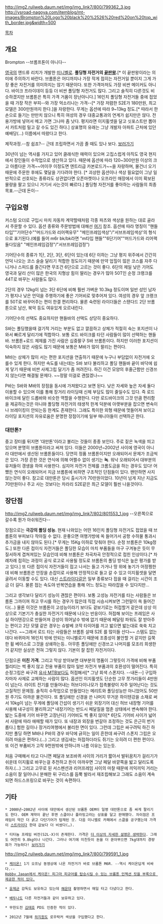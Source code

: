 http://img2.ruliweb.daum.net/img/img_link7/800/799362_3.jpg
http://ysroad-nagoya.com/itemblog/mt-images/Brompton%20Logo%20black%20%2526%20red%20on%20top_with_border.jpg&width=500

[[목차]]

== 개요 ==

Brompton --브롬프톤이 아니다--

[[영국]]의 앤드류 리치가 개발한 [[미니벨로]]. '''폴딩형 자전거의 [[끝판왕]].'''[* 이 끝판왕이라는 의미에 주의하기 바란다. 브롬톤은 어디까지나 가장 작게 접히는 자전거일 뿐이지 그게 가장 좋은 자전거를 의미하지는 않기 때문이다. 또한 가격마저도 가장 비싼 메이커도 아니다. 바이크 프라이데이 등등 더 비싼 폴딩형 자전거도 많다. 그리고 솔직히 다른것도 비슷하겠지만 브롬톤은 특히 가격 거품이 장난아니다.] 16인치 폴딩형 자전거들 중에 접었을 때 가장 작은 부피--와 가장 억소리나는 가격--[* 가장 저렴한 S2E가 180만원, 최고 모델은 300만원까지 한다.]을 자랑한다. 무게는 옵션에 따라 9~13kg 정도.[* 따라서 한 손으로 들기는 만만치 않으니 특히 여성의 경우 대중교통과의 연계가 쉽지만은 않다. 전용가방에 넣어서 메고 가면 그나마 좀 낫다. 평지라면 이지휠셋을 달고 싯포스트만 뽑아서 카트처럼 밀고 갈 수도 있긴 하다.] 상표명의 유래는 그냥 개발자 아파트 근처에 있던 예배당(...) 이름에서 따왔다고 한다.

{{{#!html
<embed src='http://serviceapi.nmv.naver.com/flash/NFPlayer.swf?vid=4E2973137F803AD4F8856AABC04CDB69A18C&outKey=V1223075adbe9b05c7783c39097fcb2395c11c6687737467de4b3c39097fcb2395c11' wmode='transparent' width='500' height='408' allowScriptAccess='always' name='NFPlayer73087' id='NFPlayer73087' allowFullScreen='true' type='application/x-shockwave-flash' />
}}}
제작과정.--참 쉽죠?--
근데 조립하면서 가끔 졸 때도 있나 보다. [http://aojun3728.blog.me/90121944274 보러가기]

30년이 넘는 역사를 가지고 있어 클래식한 매력이 있으며 고집스럽게 아직도 영국 현지에서 장인들이 수작업으로 생산하고 있다. 때문에 옵션에 따라 120~300만원 이상의 크고 아름다운 가격~~어이쿠 이정도면 엔트리급 카본로드가~~을 자랑하며, 물건너 오기 때문에 주문한 후에도 몇달을 기다려야 한다. [* 괴상한 옵션이나 색상 필요없이 그냥 일반적으로 선호되는 종류라도 상관없다면 오픈마켓이나 오프라인 매장에서 이미 확보된 물량을 팔고 있으니 거기서 사는것이 빠르다.] 폴딩형 자전거를 좋아하는 사람들의 최종목표.--근데 돈이--

== 구입요령 ==

커스텀 오더로 구입시 마치 자동차 계약할때처럼 각종 파츠와 색상을 원하는 대로 골라서 주문할 수 있다. 옵션 종류와 주문방법에 대해선 [http://www.sanbadasports.com/board/news_detail.asp?Idx=36 여기] 참조. 옵션에 따라 명칭이 "핸들타입""기어단수""머드가드와 리어랙유무" "메인프레임색상"/"서브프레임색상'의 형식으로 표기된다.(예를 들어 m6r bk/bk라면 "m타입 핸들""6단기어""머드가드와 리어랙 둘다있음" "메인프레임검정"/"서브프레임검정")

기어단수의 종류가 1단, 2단, 3단, 6단이 있는데 6단 이하는 그냥 평지 위주에서 간간히 언덕 나오는 코스 슬슬 달리기 적합한 정도이기 때문에 만약 업힐이 많은 코스를 자주 다니거나 스피드를 즐긴다면 무조건 6단으로 고르는 것이 좋다. 6단의 제일 낮은 기어도 영국과 달리 산이 많은 한국의 지형상 힘이 딸리는 경우가 많아 50T인 순정 크랭크를 44T로 바꾸는 사람들도 많다.

2단의 경우 12kg이 넘는 3단 6단에 비해 훨씬 가벼운 10.3kg 정도이며 일반 성인 남자가 평지나 낮은 언덕을 주행하기에 좋은 기어비로 맞추어져 있다. 여성의 경우 앞 크랭크를 50T로 바꾸어주는 편이 한결 편리하다. 물론 숙련된 라이더들은 스탠다드 2단 브롬톤으로 남산, 북악 등도 여유있게 오르내린다.   

기어단수의 선택도 중요하지만 핸들바의 선택도 상당히 중요하다. 

S바는 폴딩했을때 걸기적 거리는 부분도 없고 깔끔하고 상체가 적절히 숙는 포지션이 나와서 빠르게 달리기에 적합하다. 보통 로드 바이크를 타던 사람들이 많이 선택하는 핸들바. 브롬톤+로드 체제를 가진 사람은 십중팔구 S바 브롬톤이다. 하지만 이러한 포지션이 익숙하지 않은 사람도 많기 때문에 보통은 M바가 많이 팔리는 편이다.

M바는 상체가 많이 서는 편한 포지션을 연출하기 때문에 누구나 부담없이 자전거에 오를수 있게 한다. 하지만 속도를 내는데는 S바 보다 불리하고 폴딩 핸들바 끝이 바닥에 쉽게 닿기 때문에 비싼 사제그립 달기가 좀 꺼려진다. 하긴 이건 모양의 후줄근함만 신경쓰지 않는다면 해결될 문제다. ~~정말 이걸로 괜찮겠나~~

P바는 S바와 M바의 장점을 동시에 가져왔다고 보면 된다. 낮은 자세와 높은 자세 둘다 이용할 수 있으며 이를 통해 장거리 라이딩때 신체 부담도 많이 줄일수도 있다. 즉 로드바이크에 달린 드롭바와 비슷한 역할을 수행한다. 다만 로드바이크의 그것 만큼 편리함을 제공하는것은 아니먀 폴딩형 자전거의 태생적 한계 덕분에 아랫부분을 잡으면 변속이나 브레이킹이 안되는등 한계도 존재한다. 그래도 특이한 외형 때문에 멋들어져 보이고 라이딩 포지션의 자유로움은 분명한 장점이기에 일부 매니아들이 선택하곤 한다. 

=== 대만톤? ===

중고 장터를 뒤지면 '대만톤'이라고 불리는 것들이 종종 보인다. 주로 짙은 녹색을 띄고 있으며 분명히 브롬톤이라고 써져 있다.
이들은 2000년~2002년 사이에 영국이 아니라 대만에서 생산된 브롬톤들이다. 당연히 정품 브롬톤이지만 오래되어서 문제가 조금씩은 있다. 가장 흔한 것은 연식에 의해 어쩔수 없이 생기는 '''녹'''. 워낙 오래되어서 대부분의 유저들이 갱생을 하여 사용한다. 심지어 자전거 전체를 크롬도금을 하는 경우도 있다!
어쨌든 연식이 오래되어서 지금 브롬톤에 비하면 구조적인 단점들이 있다. 왠만하면 사지 않는것이 좋다.
참고로 대만톤은 당시 출시가가 70만원이었다. 10년이 넘게 지난 지금도 70만원이나 주고 사는 것보다는 차라리 S2E같은 최근 모델이 훨씬 나을것이다.
== 장단점 ==

http://img2.ruliweb.daum.net/img/img_link7/802/801553_1.jpg
--오른쪽으로 갈수록 뭔가 아쉬워진다--

장점으로는 '''극강의 폴딩 성능'''. 현재 나와있는 어떤 16인치 폴딩형 자전거도 접었을 때 브롬톤의 부피보다 작아질 수 없다. 운좋으면 여행가방에 쏙 들어가서 공항 수하물 통과시 추가금을 내지 않아도 된다.[* 무게는 15Kg 이하로 맞춰야 한다. 순정 브롬톤은 10kg정도.] 또한 다른 접이식 자전거들은 폴딩한 모습이 마치 부품들을 마구 구겨놓은 듯이 무질서하게 겹쳐져있는 모습인데 비해 브롬톤은 차곡차곡 안정적으로 접힌 인상이다.[* 차례차례 접히는 과정이 공식 로고로 사용될 정도로 브롬톤의 폴딩 방식은 높은 평가를 받고 있다.] 또 다른 접이식 자전거들이 접고 나서는 들고 가거나 땅 위에 놓기가 어정쩡한데 비해 브롬톤은 안장을 손잡이로 사용해 안정적으로 들고 갈 수 있고 이지휠셋을 달면 굴려서 이동할 수도 있다. 대신 [[스트라이다]]같은 일부 종류보다 접을 때 걸리는 시간이 조금 더 길다. 물론 접는 속도야 반복연습을 통해 어느 정도는 따라잡을 수 있다지만...

그리고 생각보다 달리기 성능이 괜찮은 편이다. 보통 고성능 자전거를 타는 사람들은 브롬톤 그까이꺼 하고 무시를 하는 경우가 많은데 직접 시승시켜보면 그런말이 쏙 들어간다(...) 물론 이것은 브롬톤이 고성능이라기 보다도 겉보기로는 허접할거 같은데 상상 이상으로 기본기가 충실한 자전거기 때문에 나오는 반응이다. 허접해 보이는 프레임은 사실 하이텐강으로 만들어져 강성이 뛰어날수 밖에 없기 때문에 페달링 파워도 잘 받아주는 편이고 2단 모델 같은 경우는 슈발베 코작 타이어를 끼고 밟으면 밟는대로 쑥쑥 치고 나간다. ~~그래서 로드 타는 사람들은 브롬톤 살때 S2E 를 많이들 산다~~ 스템도 없는데다 바퀴마저 16인치 밖에 안되는 미니벨로기 때문에 조종성이 불안할 거 같지만 길쭉한 휠 베이스로 그것을 상쇄하는등.. 아무튼 폴딩에만 신경쓰고 나머지를 모조리 희생한거 같지만 실상은 전혀 그렇지 않다. 기본이 잘 잡힌 자전거이다.

단점으론 '''미친 가격'''. 그리고 막상 받아보면 대부분의 명품이 그렇듯이 가격에 비해 부품 퀄리티는 썩 좋지 않고 전용 부품이 많아 일반 자전거 부품과의 호환성이 떨어진다.  특히 순정그립은 싸구려 [[유사 MTB]]보다도 허접해서[* 그냥 회색 스폰지다. --내돈--] 구입하자마자 사제로 교체하는 사람이 많다. 옵션인 이지휠셋도 단순한 고무 쪼가리들이 4만원이 넘는다. 라이트 전기를 만들어내는 허브다이나모가 접촉불량이 자주 일어난다는 것도 고질적인 문제점. 솔직히 수작업으로 만들었다는 메리트와 폴딩성능만 아니었어도 50만원 주기도 아까운 물건이다. 또 폴딩에만 신경을 쓴 나머지 무거운 하이텐강을 소재로 써서 10kg이 넘는 무게에 폴딩에 간섭이 생기기 쉬운 외장기어 대신 허브 내장형 기어를 사용해 내구성이 불리하고[* 내장기어는 반드시 페달질을 멈춘 상태에서 변속해야 한다. 밟는 도중에 기어 바꾸면 고장난다] 기어비도 썩 좋지 않아[* 6단도 기어비 사이가 넓어서 사람에 따라 애매할 때가 있다. 또 내장과 외장을 번갈아 조정하는 것도 은근히 번거롭다.] 험한 길이나 장거리여행에서 불리한 면이 있다. 그런데 그립은 싸구려틱 하긴 하지만 폴딩 하면 M바나 P바의 경우 바닥에 긁히는 일이 흔한데 싸구려 스폰지 그립은 오히려 마음은 편하다.(...) 그리고 생김새는 허접하더라도 쥐기는 오히려 더 편한 편이다. 또 이건 부품비가 고작 9천원밖에 안하니까 나름 이유는 있는듯.

처음 구매해서 타고 다니면 페달과 보조바퀴 사이의 거리가 짧아서 발뒤꿈치가 걸리기가 쉬운데 이지휠로 바꾸는걸 추천하고 돈이 아까우면 그냥 페달 바깥쪽을 밟고 달리도록 하자.(...) 그리고 고무로 된 서스펜션과 리어프레임 사이의 마찰 때문에 끼익끼익 거리는 소음이 잘 일어나니 분해한 뒤 구리스를 듬뿍 발라서 재조립해보고 그래도  소음이 계속되면 하드스프링으로 바꾸는 것이 속편하다.

== 기타 ==

 * 2000년~2002년 사이에 대만에서 생산된 브롬톤 OEM이 일명 대만톤으로 좀 싸게 팔리기도 한다. OEM 계약이 끝난 후엔 스쿱이나 플라밍고라는 상표를 달고 판매했다. 차이점은 프레임이 약간 더 굵고 다단기어가 탑재된 것. 다음 미니벨로 카페에서 스쿱을 공구했는데 가격이 [[스트라이다]] 한대 값보다 더 비쌌다(…).

 * 티타늄 프레임 버전(S2L-X)이 존재한다. 가격은 [[더 이상의 자세한 설명은 생략한다]]. 그래도 여전히 9.8kg이나 나간다. 그러나 여기에 미친듯이 돈을 더 쏟아부으면 7kg대까지 경량화가 가능하다! [http://jm7474.blog.me/120122907560 보러가기]

http://img2.ruliweb.daum.net/img/img_link7/800/799591_1.jpg
 * [[케이온!]] 1기 오프닝 동영상에 나온 자전거가 바로 브롬톤 M6R. --역시 케이온답게 비싸다.--
 [http://blaze006.tistory.com/96 Hobby Japan에서 케이온! 피그마 피규어를 탑승시킬 수 있는 브롬톤 인젝션 킷을 부록으로 제공한 적이 있다.]

 * [[윤제균]] 감독도 보유하고 있는데 [[해운대]] 촬영하면서 매일 타고 다녔다고 한다.

 * [[배두나]]도 다른 자전거들과 같이 보유하고 있다.

 * 무한도전 [[김태호]] PD도 인증한 적이 있다.

 * 2012년 7월에 [[하지원]]도 로우락커 색상을 구입했다고 한다.

